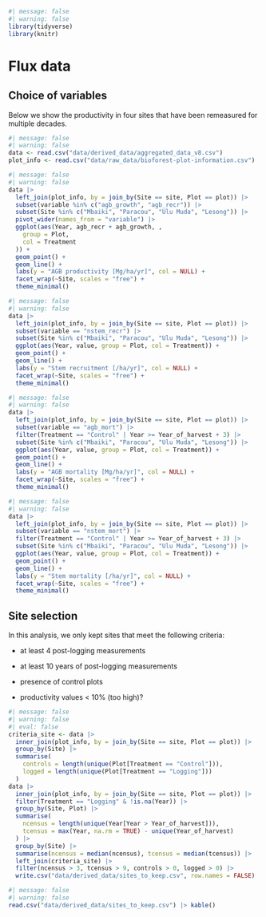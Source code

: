 ```r
#| message: false
#| warning: false
library(tidyverse)
library(knitr)
```

# Flux data {.unnumbered}

## Choice of variables

Below we show the productivity in four sites that have been remeasured for multiple decades.

```r
#| message: false
#| warning: false
data <- read.csv("data/derived_data/aggregated_data_v8.csv")
plot_info <- read.csv("data/raw_data/bioforest-plot-information.csv")
```

```r
#| message: false
#| warning: false
data |>
  left_join(plot_info, by = join_by(Site == site, Plot == plot)) |>
  subset(variable %in% c("agb_growth", "agb_recr")) |>
  subset(Site %in% c("Mbaiki", "Paracou", "Ulu Muda", "Lesong")) |>
  pivot_wider(names_from = "variable") |>
  ggplot(aes(Year, agb_recr + agb_growth, ,
    group = Plot,
    col = Treatment
  )) +
  geom_point() +
  geom_line() +
  labs(y = "AGB productivity [Mg/ha/yr]", col = NULL) +
  facet_wrap(~Site, scales = "free") +
  theme_minimal()
```

```r
#| message: false
#| warning: false
data |>
  left_join(plot_info, by = join_by(Site == site, Plot == plot)) |>
  subset(variable == "nstem_recr") |>
  subset(Site %in% c("Mbaiki", "Paracou", "Ulu Muda", "Lesong")) |>
  ggplot(aes(Year, value, group = Plot, col = Treatment)) +
  geom_point() +
  geom_line() +
  labs(y = "Stem recruitment [/ha/yr]", col = NULL) +
  facet_wrap(~Site, scales = "free") +
  theme_minimal()
```

```r
#| message: false
#| warning: false
data |>
  left_join(plot_info, by = join_by(Site == site, Plot == plot)) |>
  subset(variable == "agb_mort") |>
  filter(Treatment == "Control" | Year >= Year_of_harvest + 3) |>
  subset(Site %in% c("Mbaiki", "Paracou", "Ulu Muda", "Lesong")) |>
  ggplot(aes(Year, value, group = Plot, col = Treatment)) +
  geom_point() +
  geom_line() +
  labs(y = "AGB mortality [Mg/ha/yr]", col = NULL) +
  facet_wrap(~Site, scales = "free") +
  theme_minimal()
```

```r
#| message: false
#| warning: false
data |>
  left_join(plot_info, by = join_by(Site == site, Plot == plot)) |>
  subset(variable == "nstem_mort") |>
  filter(Treatment == "Control" | Year >= Year_of_harvest + 3) |>
  subset(Site %in% c("Mbaiki", "Paracou", "Ulu Muda", "Lesong")) |>
  ggplot(aes(Year, value, group = Plot, col = Treatment)) +
  geom_point() +
  geom_line() +
  labs(y = "Stem mortality [/ha/yr]", col = NULL) +
  facet_wrap(~Site, scales = "free") +
  theme_minimal()
```

## Site selection

In this analysis, we only kept sites that meet the following criteria:

-   at least 4 post-logging measurements

-   at least 10 years of post-logging measurements

-   presence of control plots

-   productivity values \< 10% (too high)?

```r
#| message: false
#| warning: false
#| eval: false
criteria_site <- data |>
  inner_join(plot_info, by = join_by(Site == site, Plot == plot)) |>
  group_by(Site) |>
  summarise(
    controls = length(unique(Plot[Treatment == "Control"])),
    logged = length(unique(Plot[Treatment == "Logging"]))
  )
data |>
  inner_join(plot_info, by = join_by(Site == site, Plot == plot)) |>
  filter(Treatment == "Logging" & !is.na(Year)) |>
  group_by(Site, Plot) |>
  summarise(
    ncensus = length(unique(Year[Year > Year_of_harvest])),
    tcensus = max(Year, na.rm = TRUE) - unique(Year_of_harvest)
  ) |>
  group_by(Site) |>
  summarise(ncensus = median(ncensus), tcensus = median(tcensus)) |>
  left_join(criteria_site) |>
  filter(ncensus > 3, tcensus > 9, controls > 0, logged > 0) |>
  write.csv("data/derived_data/sites_to_keep.csv", row.names = FALSE)
```

```r
#| message: false
#| warning: false
read.csv("data/derived_data/sites_to_keep.csv") |> kable()
```
